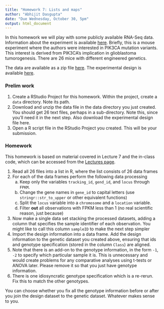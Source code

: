 ```yaml
---
title: "Homework 7: Lists and maps"
author: "Abhijit Dasgupta"
date: "Due Wednesday, October 30, 5pm"
output: html_document
---
```


In this homework we will play with some publicly available RNA-Seq data. 
Information about the experiment is available [here](https://www.ncbi.nlm.nih.gov/geo/query/acc.cgi?acc=GSE123519). Briefly,
this is a mouse experiment where the authors were interested in PIK3CA mutation
variants. This interest is derived from PIK3CA's implication in glioblastoma tumorogenesis. There are 26 mice with different engineered genetics. 

The data are available as a zip file [here](https://www.dropbox.com/s/0fttg8r9ub3gm82/GSE123519_RAW.zip?dl=1). The 
experimental design is available [here](https://www.dropbox.com/s/b510c7fx82u5prh/GSE123519design.xlsx?dl=1).

### Prelim work
1. Create a RStudio Project for this homework. Within the project, create a `data` directory. Note its path. 
1. Download and unzip the data file in the data directory you just created. You should get 26 text files, perhaps in a sub-directory. Note this, since you'll need it
in the next step. Also download the experimental design file here.
1. Open a R script file in the RStudio Project you created. This will be your submission.

### Homework

This homework is based on material covered in Lecture 7 and the in-class code, which 
can be accessed from the [Lectures page](../../slides/index.html). 

1. Read all 26 files into a list in R, where the list consists of 26 data frames
1. For each of the data frames perform the following data processing
    a. Keep only the variables `tracking_id`, `gend_id`, and `locus` through `FPKM`.
    b. Change the gene names in `gene_id` to capital letters (use `stringr::str_to_upper` or other equivalent functions)
    c. Split the `locus` variable into a `chromosome` and a `location` variable.
    d. Filter **out** all observations with FPKM less than 1 (no real scientific reason, just because)
1. Now make a single data set stacking the processed datasets, adding a column that
specifies the sample identifier of each observation. You might like to call this column `sampleID` to make the next step simpler
1. Import the design information into a data frame. Add the design information to 
the genetic dataset you created above, ensuring that ids and genotype specification (stored in the column `Class`) are aligned.
1. Note that there is an add-on to the genotype information, in the form `-1`, `-2` to specify which particular sample it is. This is unnecessary and would create problems for any comparative analyses using t-tests or ANOVA later. Please remove it so that you just have genotype information.
1. There is one idiosyncratic genotype specification which is a re-rerun. Fix this to 
match the other genotypes. 

You can choose whether you fix all the genotype information before or after you join the design dataset to the genetic dataset. Whatever makes sense to you.
